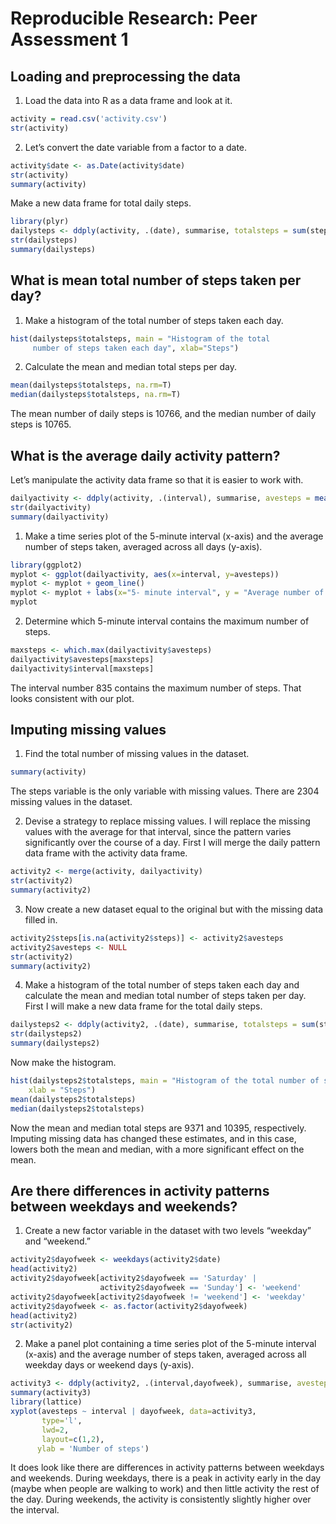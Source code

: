 # Reproducible Research: Peer Assessment 1


## Loading and preprocessing the data

1) Load the data into R as a data frame and look at it.
```r
activity = read.csv('activity.csv')
str(activity)
```
2) Let's convert the date variable from a factor to a date.
```r
activity$date <- as.Date(activity$date)
str(activity)
summary(activity)
```

Make a new data frame for total daily steps.
```r
library(plyr)
dailysteps <- ddply(activity, .(date), summarise, totalsteps = sum(steps))
str(dailysteps)
summary(dailysteps)

```

## What is mean total number of steps taken per day?
1) Make a histogram of the total number of steps taken each
day.
```r
hist(dailysteps$totalsteps, main = "Histogram of the total
     number of steps taken each day", xlab="Steps")
```
2) Calculate the mean and median total steps per day.
```r
mean(dailysteps$totalsteps, na.rm=T)
median(dailysteps$totalsteps, na.rm=T)
```
The mean number of daily steps is 10766, and the median
number of daily steps is 10765.

## What is the average daily activity pattern?
Let's manipulate the activity data frame so that it is
easier to work with.
```r
dailyactivity <- ddply(activity, .(interval), summarise, avesteps = mean(steps,na.rm=T))
str(dailyactivity)
summary(dailyactivity)
```
1) Make a time series plot of the 5-minute interval (x-axis)
and the average number of steps taken, averaged across
all days (y-axis).
```r
library(ggplot2)
myplot <- ggplot(dailyactivity, aes(x=interval, y=avesteps))
myplot <- myplot + geom_line()
myplot <- myplot + labs(x="5- minute interval", y = "Average number of steps", title = "Number of steps taken in 5-minute intervals, averaged across all days")
myplot
```
2) Determine which 5-minute interval contains the maximum number of steps.
```r
maxsteps <- which.max(dailyactivity$avesteps)
dailyactivity$avesteps[maxsteps]
dailyactivity$interval[maxsteps]
```
The interval number 835 contains the maximum number of steps.  That looks consistent with our plot.


## Imputing missing values
1) Find the total number of missing values in the dataset.

```r
summary(activity)
```
The steps variable is the only variable with missing values.
There are 2304 missing values in the dataset.

2) Devise a strategy to replace missing values.  I will replace the missing values with the average for that interval, since the pattern varies significantly over the
course of a day.  First I will merge the daily pattern 
data frame with the activity data frame.
```r
activity2 <- merge(activity, dailyactivity)
str(activity2)
summary(activity2)
```
3) Now create a new dataset equal to the original but with the
missing data filled in.
```r
activity2$steps[is.na(activity2$steps)] <- activity2$avesteps
activity2$avesteps <- NULL
str(activity2)
summary(activity2)
```
4) Make a histogram of the total number of steps taken each day and calculate the mean and median total number of steps taken per day.
First I will make a new data frame for the total daily steps.
```r
dailysteps2 <- ddply(activity2, .(date), summarise, totalsteps = sum(steps))
str(dailysteps2)
summary(dailysteps2)
```
Now make the histogram.
```r
hist(dailysteps2$totalsteps, main = "Histogram of the total number of steps\n taken each day (imputed data)", 
    xlab = "Steps")
mean(dailysteps2$totalsteps)
median(dailysteps2$totalsteps)
```
Now the mean and median total steps are 9371 and 10395,
respectively.  Imputing missing data has changed these
estimates, and in this case, lowers both the mean and 
median, with a more significant effect on the mean.

## Are there differences in activity patterns between weekdays and weekends?
1) Create a new factor variable in the dataset with 
two levels "weekday" and "weekend."
```r
activity2$dayofweek <- weekdays(activity2$date) 
head(activity2)
activity2$dayofweek[activity2$dayofweek == 'Saturday' |
                    activity2$dayofweek == 'Sunday'] <- 'weekend'
activity2$dayofweek[activity2$dayofweek != 'weekend'] <- 'weekday'
activity2$dayofweek <- as.factor(activity2$dayofweek)
head(activity2)
str(activity2)
```

2) Make a panel plot containing a time series plot of the
5-minute interval (x-axis) and the average number of steps
taken, averaged across all weekday days or weekend days
(y-axis).

```r
activity3 <- ddply(activity2, .(interval,dayofweek), summarise, avesteps = mean(steps))
summary(activity3)
library(lattice)
xyplot(avesteps ~ interval | dayofweek, data=activity3,
       type='l',
       lwd=2,
       layout=c(1,2),
      ylab = 'Number of steps')
```
It does look like there are differences in activity
patterns between weekdays and weekends.  During weekdays,
there is a peak in activity early in the day (maybe when
people are walking to work) and then little activity 
the rest of the day.  During weekends, the activity is 
consistently slightly higher over the interval.
